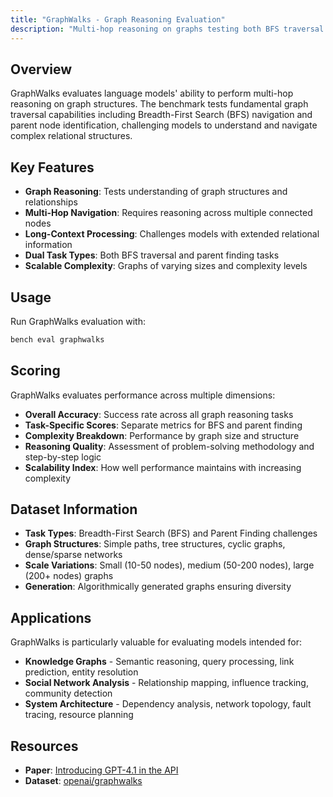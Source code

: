 ```yaml
---
title: "GraphWalks - Graph Reasoning Evaluation"
description: "Multi-hop reasoning on graphs testing both BFS traversal and parent finding capabilities"
---
```


## Overview

GraphWalks evaluates language models' ability to perform multi-hop reasoning on graph structures. The benchmark tests fundamental graph traversal capabilities including Breadth-First Search (BFS) navigation and parent node identification, challenging models to understand and navigate complex relational structures.

## Key Features

- **Graph Reasoning**: Tests understanding of graph structures and relationships
- **Multi-Hop Navigation**: Requires reasoning across multiple connected nodes
- **Long-Context Processing**: Challenges models with extended relational information
- **Dual Task Types**: Both BFS traversal and parent finding tasks
- **Scalable Complexity**: Graphs of varying sizes and complexity levels


## Usage

Run GraphWalks evaluation with:

```bash
bench eval graphwalks
```

## Scoring

GraphWalks evaluates performance across multiple dimensions:

- **Overall Accuracy**: Success rate across all graph reasoning tasks
- **Task-Specific Scores**: Separate metrics for BFS and parent finding
- **Complexity Breakdown**: Performance by graph size and structure
- **Reasoning Quality**: Assessment of problem-solving methodology and step-by-step logic
- **Scalability Index**: How well performance maintains with increasing complexity

## Dataset Information

- **Task Types**: Breadth-First Search (BFS) and Parent Finding challenges
- **Graph Structures**: Simple paths, tree structures, cyclic graphs, dense/sparse networks  
- **Scale Variations**: Small (10-50 nodes), medium (50-200 nodes), large (200+ nodes) graphs
- **Generation**: Algorithmically generated graphs ensuring diversity

## Applications

GraphWalks is particularly valuable for evaluating models intended for:

- **Knowledge Graphs** - Semantic reasoning, query processing, link prediction, entity resolution
- **Social Network Analysis** - Relationship mapping, influence tracking, community detection
- **System Architecture** - Dependency analysis, network topology, fault tracing, resource planning

## Resources

- **Paper**: [Introducing GPT-4.1 in the API](https://openai.com/index/gpt-4-1/)
- **Dataset**: [openai/graphwalks](https://huggingface.co/datasets/openai/graphwalks)
